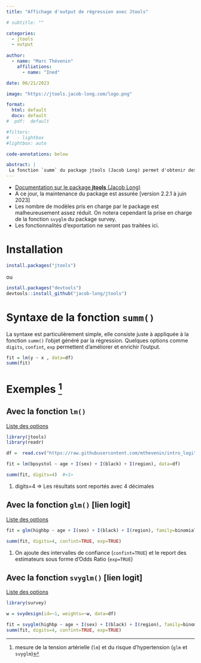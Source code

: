 ```yaml
---
title: "Affichage d'output de régression avec Jtools"

# subtitle: ""

categories:
  - jtools
  - output
  
author: 
  - name: "Marc Thévenin"
    affiliations:
      - name: "Ined"

date: 06/21/2023

image: "https://jtools.jacob-long.com/logo.png"

format: 
  html: default
  docx: default
#  pdf:  default

#filters:
#   - lightbox
#lightbox: auto

code-annotations: below

abstract: | 
 La fonction `summ` du package jtools (Jacob Long) permet d'obtenir des outputs de regression en format console de très bonne qualité. Il s'agit d'une très bonne alternative aux outputs par défaut. Ce package propose également des fonctionnalités d'exportation des outputs dans d'autres formats (html, docx, pdf ...) et des visualisations sous forme de graphique. Ces fonctionnalité ne seront pas traitées ici, l'accent étant mis sur la qualité d'un output console avec une durée d'exécution minimale. L'utilisation des fonctionnalités d'exportation, comme le très populaire package **`gtsummaty`** devrait être appliqué, selon nous, pour des raisons de durée d'exécution à un résultat final.
---
```


- [Documentation sur le package **jtools** (Jacob Long)](https://jtools.jacob-long.com/index.html)
- A ce jour, la maintenance du package est assurée [version 2.2.1 à juin 2023] 
- Les nombre de modèles pris en charge par le package est malheureusement assez réduit. On notera cependant la prise en charge de la fonction `svyglm` du package survey. 
- Les fonctionnalités d'exportation ne seront pas traitées ici. 

# **Installation**

```r
install.packages("jtools")
```

ou 

```r
install.packages("devtools")
devtools::install_github("jacob-long/jtools")
```


# **Syntaxe de la fonction `summ()`**  

La syntaxe est particulièrement simple, elle consiste juste à appliquée à la fonction `summ()` l'objet généré par la régression. Quelques options comme `digits`, `confint`, `exp` permettent d'améliorer et enrichir l'output.

```r
fit = lm(y ~ x , data=df)
summ(fit)
```


# **Exemples [^1]**

[^1]: mesure de la tension artérielle (`lm`) et du risque d'hypertension (`glm` et `svyglm`)


## Avec la fonction `lm()`

[Liste des options](https://jtools.jacob-long.com/reference/summ.lm.html)

```r
library(jtools)
library(readr)

df =  read.csv("https://raw.githubusercontent.com/mthevenin/intro_logit/main/hypertension2.csv")

fit = lm(bpsystol ~ age + I(sex) + I(black) + I(region), data=df)

summ(fit, digits=4)  #<1>                                                       

```


1. digits=4 => Les résultats sont reportés avec 4 décimales      


## Avec la fonction `glm()` [lien logit]

[Liste des options](https://jtools.jacob-long.com/reference/summ.glm.html)

```r

fit = glm(highbp ~ age + I(sex) + I(black) + I(region), family=binomial, data=df)   

summ(fit, digits=4, confint=TRUE, exp=TRUE)                                           #<1>

```

1. On ajoute des intervalles de confiance (`confint=TRUE`) et le report des estimateurs sous forme d'Odds Ratio (`exp=TRUE`)



## Avec la fonction `svyglm()` [lien logit]

[Liste des options](https://jtools.jacob-long.com/reference/summ.svyglm.html)

```r
library(survey)

w = svydesign(id=~1, weights=~w, data=df)

fit = svyglm(highbp ~ age + I(sex) + I(black) + I(region), family=binomial, design=w)
summ(fit, digits=4, confint=TRUE, exp=TRUE)    
```




